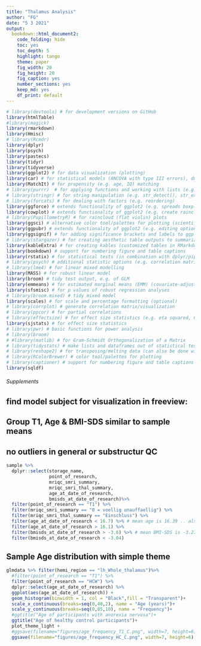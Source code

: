 ---
title: "Thalamus Analysis"
author: "FG"
date: "5 3 2021"
output: 
  bookdown::html_document2:
    code_folding: hide
    toc: yes
    toc_depth: 5
    highlight: tango
    theme: paper
    fig_width: 20
    fig_height: 20
    fig_caption: yes
    number_sections: yes
    keep_md: yes
    df_print: default
---

```{r library, results='hide', message=FALSE, warning=FALSE} 
# library(devtools) # for development versions on GitHub
library(htmlTable)
#library(magick)
library(rmarkdown)
library(Hmisc)
# library(Rcmdr)
library(dplyr)
library(psych)
library(pastecs)
library(tidyr)
library(tidyverse)
library(ggplot2) # for data visualization (plotting)
library(car) # for statistical models (ANCOVA with type III errors), dummy coding
library(MatchIt) # for propensity (e.g. age, IQ) matching
# library(purrr)  # for applying functions and working with lists (e.g. map(), reduce(), transpose())
# library(stringr) # for string manipulation (e.g. str_detect(), str_extract(), str_subset(); string pattern - regular expressions)
# library(forcats) # for dealing with factors (e.g. reordering)
library(ggforce) # extends functionality of ggplot2 (e.g. spreads boxplot facets (facet_wrap) over multiple pages)
library(cowplot) # extends functionality of ggplot2 (e.g. create raincloud plots)
# library(PupillometryR) # for raincloud (flat violin) plots
library(ggsci) # alternative color tool/palettes for plotting (scientific journal style)
library(ggpubr) # extends functionality of ggplot2 (e.g. editing options for publication)
library(ggsignif) # for adding significance brackets and labels to ggplots (better compatible with geom_boxplot() than ggpubr)
# library(stargazer) # for creating aesthetic table outputs to summarize analyses
library(kableExtra) # for creating kables (customized tables in RMarkdown output with styling options)
library(bookdown) # support for numbering figure and table captions
library(rstatix) # for statistical tests (in combination with dplyr/piping and plotting) and summary statistics
# library(psych) # additional statistic options (e.g. correlation matrix, partial correlations)
# library(lme4) # for linear mixed modelling
library(MASS) # for robust linear model
library(broom) # tidy test output, e.g. of GLM
library(emmeans) # for estimated marginal means (EMM) (covariate-adjusted means in ANCOVA)
library(sfsmisc) # for p values of robust regression analyses
# library(broom.mixed) # tidy mixed model
library(scales) # for scale and percentage formatting (optional)
# library(corrplot) # generate correlation matrix/visualization
# library(ppcor) # for partial correlations
# library(effectsize) # for effect size statistics (e.g. eta squared, Cohen's d)
library(sjstats) # for effect size statistics
# library(pwr) # basic functions for power analysis
# library(broom)
# #library(matlib) # for Gram-Schmidt Orthogonalization of a Matrix
# library(tidystats) # make lists and dataframes out of statistical test results
# library(reshape2) # for transposing/melting data (can also be done with dplyr)
# library(RColorBrewer) # color tool/palettes for plotting
# library(captioner) # support for numbering figure and table captions (alternative to bookdown)
library(sqldf)
```

###### Supplements ######################################################################################################################################

## find model subject for visualization in freeview:
## Group T1, Age & BMI-SDS similar to sample means
## no outliers in general or substructur QC
```{r findmodelsubject, results='hide', message=FALSE, warning=FALSE}
sample %>%
  dplyr::select(storage_name,
                point_of_research,
                mriqc_smri_summary,
                mriqc_smri_thal_summary,
                age_at_date_of_research, 
                bmisds_at_date_of_research)%>%
  filter(point_of_research == "T1") %>%
  filter(mriqc_smri_summary == "0 = voellig unauffaellig") %>%
  filter(mriqc_smri_thal_summary == "Einschluss") %>%
  filter(age_at_date_of_research < 16.7) %>% # mean age is 16.39 .. also quasi 16.4
  filter(age_at_date_of_research > 16.1) %>% 
  filter(bmisds_at_date_of_research > -3.6) %>% # mean BMI-SDS is -3.27 
  filter(bmisds_at_date_of_research < -3.04)
```



## Sample Age distribution with simple theme
```{r}
glmdata %>% filter(hemi_region == "lh_Whole_thalamus")%>%
  #filter(point_of_research == "T1") %>%
  filter(point_of_research == "HCW") %>%
  dplyr::select(age_at_date_of_research) %>%
  ggplot(aes(age_at_date_of_research)) +
  geom_histogram(binwidth = 1, col = "Black",fill = "Transparent")+
  scale_x_continuous(breaks=seq(0,40,2), name = "Age (years)")+
  scale_y_continuous(breaks=seq(0,85,10), name = "Frequency")+
  #ggtitle("Age of participants with anorexia nervosa")+
  ggtitle("Age of healthy control participants")+
  plot_theme_light +
  #ggsave(filename="figures/age_frequency_T1_C.png", width=7, height=6)
  ggsave(filename="figures/age_frequency_HC_C.png", width=7, height=6)
  
```

